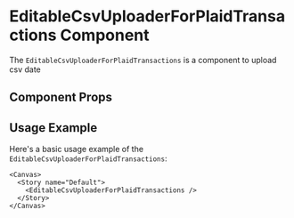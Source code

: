 

<Meta of={EditableCsvUploaderForPlaidTransactions} />

# EditableCsvUploaderForPlaidTransactions Component

The `EditableCsvUploaderForPlaidTransactions` is a component to upload csv date

## Component Props

<Canvas of={EditableCsvUploaderForPlaidTransactions.Default} />

<Controls />

## Usage Example

Here's a basic usage example of the `EditableCsvUploaderForPlaidTransactions`:

```tsx
<Canvas>
  <Story name="Default">
    <EditableCsvUploaderForPlaidTransactions />
  </Story>
</Canvas>
```
